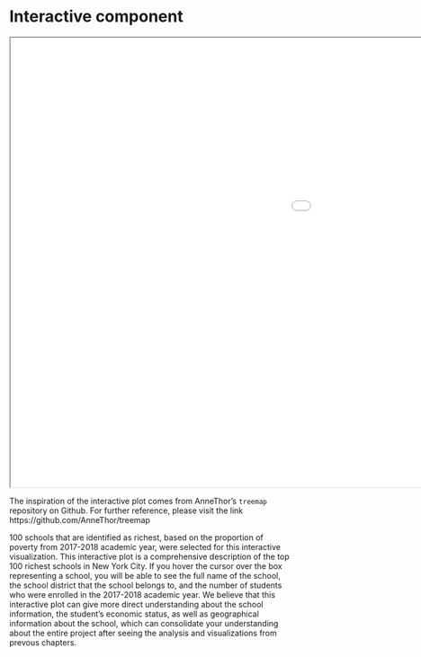 # Interactive component

<iframe src="/Users/chenshu/Desktop/NYCSchoolSnapShot/section6.html" width="1600" height="800"></iframe>

The inspiration of the interactive plot comes from AnneThor's `treemap` repository on Github. For further reference, please visit the link https://github.com/AnneThor/treemap 

100 schools that are identified as richest, based on the proportion of poverty from 2017-2018 academic year, were selected for this interactive visualization. This interactive plot is a comprehensive description of the top 100 richest schools in New York City. If you hover the cursor over the box representing a school, you will be able to see the full name of the school, the school district that the school belongs to, and the number of students who were enrolled in the 2017-2018 academic year. We believe that this interactive plot can give more direct understanding about the school information, the student's economic status, as well as geographical information about the school, which can consolidate your understanding about the entire project after seeing the analysis and visualizations from prevous chapters.